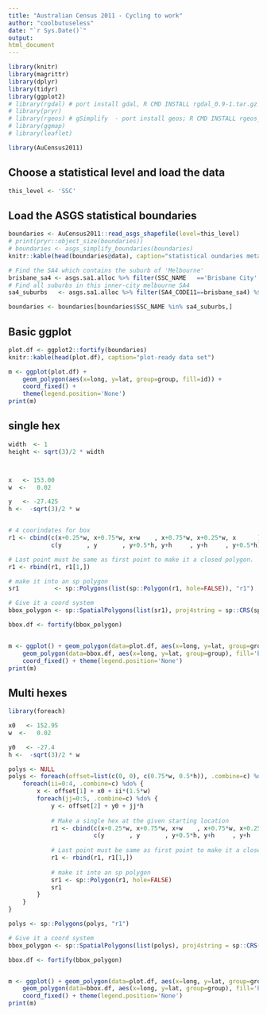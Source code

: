 ```yaml
---
title: "Australian Census 2011 - Cycling to work"
author: "coolbutuseless"
date: "`r Sys.Date()`"
output: 
html_document
---
```


```r
library(knitr)
library(magrittr)
library(dplyr)
library(tidyr)
library(ggplot2)
# library(rgdal) # port install gdal, R CMD INSTALL rgdal_0.9-1.tar.gz
# library(pryr)
# library(rgeos) # gSimplify  - port install geos; R CMD INSTALL rgeos_0.3-8.tar.gz
# library(ggmap)
# library(leaflet)

library(AuCensus2011)
```


Choose a statistical level and load the data
------------------------------------------------------------------------------

```r
this_level <- 'SSC'
```

Load the ASGS statistical boundaries
------------------------------------------------------------------------------
```r
boundaries <- AuCensus2011::read_asgs_shapefile(level=this_level)
# print(pryr::object_size(boundaries))
# boundaries <- asgs_simplify_boundaries(boundaries)
knitr::kable(head(boundaries@data), caption="statistical oundaries metadata")
```


```r
# Find the SA4 which contains the suburb of 'Melbourne'
brisbane_sa4 <- asgs.sa1.alloc %>% filter(SSC_NAME   =='Brisbane City' ) %$% SA4_CODE11 %>% unique %>% sort
# Find all suburbs in this inner-city melbourne SA4
sa4_suburbs   <- asgs.sa1.alloc %>% filter(SA4_CODE11==brisbane_sa4) %$% SSC_NAME   %>% unique %>% sort

boundaries <- boundaries[boundaries$SSC_NAME %in% sa4_suburbs,]
```


Basic ggplot
------------------------------------------------------------------------------
```r
plot.df <- ggplot2::fortify(boundaries)
knitr::kable(head(plot.df), caption="plot-ready data set")

m <- ggplot(plot.df) +
    geom_polygon(aes(x=long, y=lat, group=group, fill=id)) +
    coord_fixed() +
    theme(legend.position='None')
print(m)
```


single hex
------------------------------------------------------------------------------
```r

width  <- 1
height <- sqrt(3)/2 * width



x   <- 153.00
w  <-   0.02

y   <- -27.425
h <-  -sqrt(3)/2 * w


# 4 coorindates for box
r1 <- cbind(c(x+0.25*w, x+0.75*w, x+w    , x+0.75*w, x+0.25*w, x      ), 
            c(y       , y       , y+0.5*h, y+h     , y+h     , y+0.5*h))

# Last point must be same as first point to make it a closed polygon.
r1 <- rbind(r1, r1[1,])

# make it into an sp polygon
sr1          <- sp::Polygons(list(sp::Polygon(r1, hole=FALSE)), "r1")

# Give it a coord system
bbox_polygon <- sp::SpatialPolygons(list(sr1), proj4string = sp::CRS(sp::proj4string(boundaries)))

bbox.df <- fortify(bbox_polygon)


m <- ggplot() + geom_polygon(data=plot.df, aes(x=long, y=lat, group=group, fill=id)) + 
    geom_polygon(data=bbox.df, aes(x=long, y=lat, group=group), fill='black', colour='white', alpha=0.4) +
    coord_fixed() + theme(legend.position='None')
print(m)
```


Multi hexes
------------------------------------------------------------------------------
```r
library(foreach)

x0   <- 152.95
w  <-   0.02

y0   <- -27.4
h <-  -sqrt(3)/2 * w

polys <- NULL
polys <- foreach(offset=list(c(0, 0), c(0.75*w, 0.5*h)), .combine=c) %do% {
    foreach(ii=0:4, .combine=c) %do% {
        x <- offset[1] + x0 + ii*(1.5*w)
        foreach(jj=0:5, .combine=c) %do% {
            y <- offset[2] + y0 + jj*h
            
            # Make a single hex at the given starting location
            r1 <- cbind(c(x+0.25*w, x+0.75*w, x+w    , x+0.75*w, x+0.25*w, x      ), 
                        c(y       , y       , y+0.5*h, y+h     , y+h     , y+0.5*h))
            
            # Last point must be same as first point to make it a closed polygon.
            r1 <- rbind(r1, r1[1,])
            
            # make it into an sp polygon
            sr1 <- sp::Polygon(r1, hole=FALSE)
            sr1
        }
    }
}

polys <- sp::Polygons(polys, "r1")

# Give it a coord system
bbox_polygon <- sp::SpatialPolygons(list(polys), proj4string = sp::CRS(sp::proj4string(boundaries)))

bbox.df <- fortify(bbox_polygon)


m <- ggplot() + geom_polygon(data=plot.df, aes(x=long, y=lat, group=group, fill=id)) + 
    geom_polygon(data=bbox.df, aes(x=long, y=lat, group=group), fill='black', colour='white', alpha=0.4) +
    coord_fixed() + theme(legend.position='None')
print(m)
```











